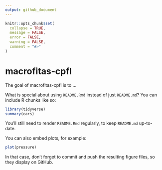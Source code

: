 ```yaml
---
output: github_document
---
```


<!-- README.md is generated from README.Rmd. Please edit that file -->

```r
knitr::opts_chunk$set(
  collapse = TRUE,
  message = FALSE,
  error = FALSE,
  warning = FALSE,
  comment = "#>"
)
```

# macrofitas-cpfl

The goal of macrofitas-cpfl is to ...

What is special about using `README.Rmd` instead of just `README.md`? You can include R chunks like so:



```r
library(tidyverse)
summary(cars)
```

You'll still need to render `README.Rmd` regularly, to keep `README.md` up-to-date.

You can also embed plots, for example:

```r
plot(pressure)
```

In that case, don't forget to commit and push the resulting figure files, so they display on GitHub.
